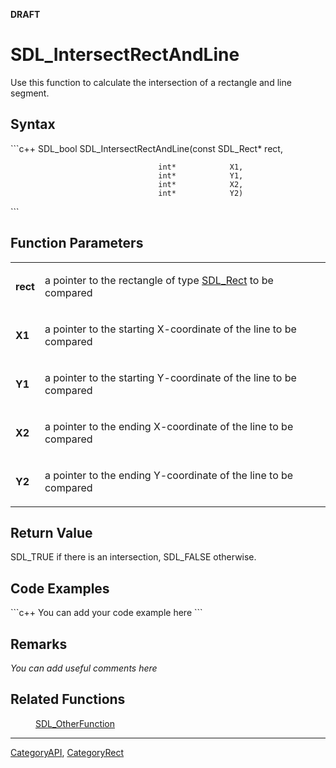 <!-- pragma section-numbers off -->
<!-- pragma disable-camelcase -->
'''DRAFT'''

= SDL_IntersectRectAndLine =
Use this function to calculate the intersection of a rectangle and line segment.


== Syntax ==
```c++
SDL_bool SDL_IntersectRectAndLine(const SDL_Rect* rect,
                                  int*            X1,
                                  int*            Y1,
                                  int*            X2,
                                  int*            Y2)
```

== Function Parameters ==
{|
|'''rect'''
|a pointer to the rectangle of type [[SDL_Rect]] to be compared
|-
|'''X1'''
|a pointer to the starting X-coordinate of the line to be compared
|-
|'''Y1'''
|a pointer to the starting Y-coordinate of the line to be compared
|-
|'''X2'''
|a pointer to the ending X-coordinate of the line to be compared
|-
|'''Y2'''
|a pointer to the ending Y-coordinate of the line to be compared
|}

== Return Value ==
SDL_TRUE if there is an intersection, SDL_FALSE otherwise.

== Code Examples ==
```c++
You can add your code example here
```

== Remarks ==
''You can add useful comments here''

== Related Functions ==
:[[SDL_OtherFunction]]

----
[[CategoryAPI]], [[CategoryRect]]
